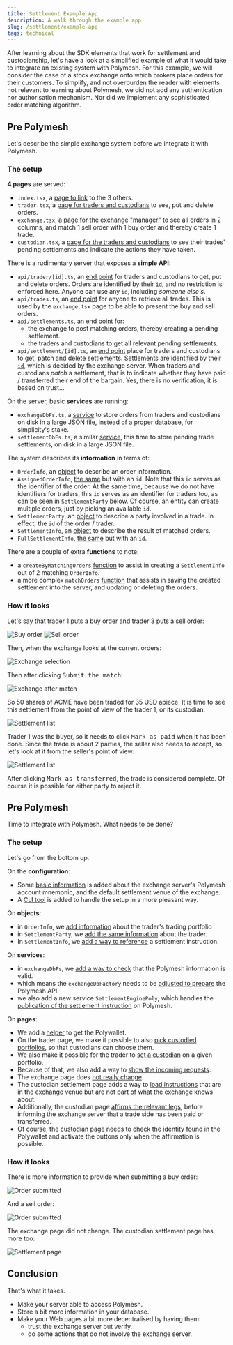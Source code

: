 ```yaml
---
title: Settlement Example App
description: A walk through the example app
slug: /settlement/example-app
tags: technical
---
```


After learning about the SDK elements that work for settlement and custodianship, let's have a look at a simplified example of what it would take to integrate an existing system with Polymesh. For this example, we will consider the case of a stock exchange onto which brokers place orders for their customers. To simplify, and not overburden the reader with elements not relevant to learning about Polymesh, we did not add any authentication nor authorisation mechanism. Nor did we implement any sophisticated order matching algorithm.

## Pre Polymesh

Let's describe the simple exchange system before we integrate it with Polymesh.

### The setup

**4 pages** are served:

* `index.tsx`, a [page to link](https://github.com/PolymathNetwork/technical-content-examples/blob/e39d5f7ccb7518eef82c347d24a2efcb287dfd53/settlement_provider/pages/index.tsx) to the 3 others.
* `trader.tsx`, a [page for traders and custodians](https://github.com/PolymathNetwork/technical-content-examples/blob/e39d5f7ccb7518eef82c347d24a2efcb287dfd53/settlement_provider/pages/trader.tsx) to see, put and delete orders.
* `exchange.tsx`, a [page for the exchange "manager"](https://github.com/PolymathNetwork/technical-content-examples/blob/e39d5f7ccb7518eef82c347d24a2efcb287dfd53/settlement_provider/pages/exchange.tsx) to see all orders in 2 columns, and match 1 sell order with 1 buy order and thereby create 1 trade.
* `custodian.tsx`, a [page for the traders and custodians](https://github.com/PolymathNetwork/technical-content-examples/blob/e39d5f7ccb7518eef82c347d24a2efcb287dfd53/settlement_provider/pages/custodian.tsx) to see their trades' pending settlements and indicate the actions they have taken.

There is a rudimentary server that exposes a **simple API**:

* `api/trader/[id].ts`, an [end point](https://github.com/PolymathNetwork/technical-content-examples/blob/e39d5f7ccb7518eef82c347d24a2efcb287dfd53/settlement_provider/pages/api/trader/%5Bid%5D.ts) for traders and custodians to get, put and delete orders. Orders are identified by their [`id`](https://github.com/PolymathNetwork/technical-content-examples/blob/e39d5f7ccb7518eef82c347d24a2efcb287dfd53/settlement_provider/pages/api/trader/%5Bid%5D.ts#L18), and no restriction is enforced here. Anyone can use any `id`, including _someone else's_.
* `api/trades.ts`, an [end point](https://github.com/PolymathNetwork/technical-content-examples/blob/e39d5f7ccb7518eef82c347d24a2efcb287dfd53/settlement_provider/pages/api/trades.ts) for anyone to retrieve all trades. This is used by the `exchange.tsx` page to be able to present the buy and sell orders.
* `api/settlements.ts`, an [end point](https://github.com/PolymathNetwork/technical-content-examples/blob/e39d5f7ccb7518eef82c347d24a2efcb287dfd53/settlement_provider/pages/api/settlements.ts) for:
    * the exchange to post matching orders, thereby creating a pending settlement.
    * the traders and custodians to get all relevant pending settlements.
* `api/settlement/[id].ts`, an [end point](https://github.com/PolymathNetwork/technical-content-examples/blob/e39d5f7ccb7518eef82c347d24a2efcb287dfd53/settlement_provider/pages/api/settlement/%5Bid%5D.ts) place for traders and custodians to get, patch and delete settlements. Settlements are identified by their [`id`](https://github.com/PolymathNetwork/technical-content-examples/blob/e39d5f7ccb7518eef82c347d24a2efcb287dfd53/settlement_provider/pages/api/settlement/%5Bid%5D.ts#L19), which is decided by the exchange server. When traders and custodians _patch_ a settlement, that is to indicate whether they have paid / transferred their end of the bargain. Yes, there is no verification, it is based on trust...

On the server, basic **services** are running:

* `exchangeDbFs.ts`, a [service](https://github.com/PolymathNetwork/technical-content-examples/blob/e39d5f7ccb7518eef82c347d24a2efcb287dfd53/settlement_provider/src/exchangeDbFs.ts) to store orders from traders and custodians on disk in a large JSON file, instead of a proper database, for simplicity's stake.
* `settlementDbFs.ts`, a similar [service](https://github.com/PolymathNetwork/technical-content-examples/blob/e39d5f7ccb7518eef82c347d24a2efcb287dfd53/settlement_provider/src/settlementDbFs.ts), this time to store pending trade settlements, on disk in a large JSON file.

The system describes its **information** in terms of:

* `OrderInfo`, an [object](https://github.com/PolymathNetwork/technical-content-examples/blob/e39d5f7ccb7518eef82c347d24a2efcb287dfd53/settlement_provider/src/orderInfo.ts) to describe an order information.
* `AssignedOrderInfo`, [the same](https://github.com/PolymathNetwork/technical-content-examples/blob/e39d5f7ccb7518eef82c347d24a2efcb287dfd53/settlement_provider/src/orderInfo.ts#L71) but with an `id`. Note that this `id` serves as the identifier of the order. At the same time, because we do not have identifiers for traders, this `id` serves as an identifier for traders too, as can be seen in `SettlementParty` below. Of course, an entity can create multiple orders, just by picking an available `id`.
* `SettlementParty`, an [object](https://github.com/PolymathNetwork/technical-content-examples/blob/e39d5f7ccb7518eef82c347d24a2efcb287dfd53/settlement_provider/src/settlementInfo.ts#L55) to describe a party involved in a trade. In effect, the `id` of the order / trader.
* `SettlementInfo`, an [object](https://github.com/PolymathNetwork/technical-content-examples/blob/e39d5f7ccb7518eef82c347d24a2efcb287dfd53/settlement_provider/src/settlementInfo.ts#L70) to describe the result of matched orders.
* `FullSettlementInfo`, [the same](https://github.com/PolymathNetwork/technical-content-examples/blob/e39d5f7ccb7518eef82c347d24a2efcb287dfd53/settlement_provider/src/settlementInfo.ts#L123) but with an `id`.

There are a couple of extra **functions** to note:

* a `createByMatchingOrders` [function](https://github.com/PolymathNetwork/technical-content-examples/blob/e39d5f7ccb7518eef82c347d24a2efcb287dfd53/settlement_provider/src/settlementInfo.ts#L141) to assist in creating a `SettlementInfo` out of 2 matching `OrderInfo`.
* a more complex `matchOrders` [function](https://github.com/PolymathNetwork/technical-content-examples/blob/e39d5f7ccb7518eef82c347d24a2efcb287dfd53/settlement_provider/pages/api/settlements.ts#L46) that assists in saving the created settlement into the server, and updating or deleting the orders.

### How it looks

Let's say that trader 1 puts a buy order and trader 3 puts a sell order:

![Buy order](images/app-order-submitted-1.png)
![Sell order](images/app-order-submitted-2.png)

Then, when the exchange looks at the current orders:

![Exchange selection](images/app-exchange-selection.png)

Then after clicking <kbd>Submit the match</kbd>:

![Exchange after match](images/app-exchange-remaining-orders.png)

So 50 shares of ACME have been traded for 35 USD apiece. It is time to see this settlement from the point of view of the trader 1, or its custodian:

![Settlement list](images/app-update-settlement-1.png)

Trader 1 was the buyer, so it needs to click <kbd>Mark as paid</kbd> when it has been done. Since the trade is about 2 parties, the seller also needs to accept, so let's look at it from the seller's point of view:

![Settlement list](images/app-update-settlement-2.png)

After clicking <kbd>Mark as transferred</kbd>, the trade is considered complete. Of course it is possible for either party to reject it.

## Pre Polymesh

Time to integrate with Polymesh. What needs to be done?

### The setup

Let's go from the bottom up.

On the **configuration**:

* Some [basic information](https://github.com/PolymathNetwork/technical-content-examples/pull/1/files?file-filters%5B%5D=.js&file-filters%5B%5D=.json&file-filters%5B%5D=.sample#diff-c02f974584446105260153bd0ce8441ad09837cd11da994487935e8855dd4660R2) is added about the exchange server's Polymesh account mnemonic, and the default settlement venue of the exchange.
* A [CLI tool](https://github.com/PolymathNetwork/technical-content-examples/pull/1/files?file-filters%5B%5D=.js&file-filters%5B%5D=.json&file-filters%5B%5D=.sample&file-filters%5B%5D=.ts#diff-c4e3b091eb7f86c0e60297f2f061ae3855a16a0f58fee93f83efbd0feadc1b9dR66) is added to handle the setup in a more pleasant way.

On **objects**:

* in `OrderInfo`, we [add information](https://github.com/PolymathNetwork/technical-content-examples/pull/1/files?file-filters%5B%5D=.js&file-filters%5B%5D=.json&file-filters%5B%5D=.sample&file-filters%5B%5D=.ts#diff-139262810d921a125869827f871972dbdaffa7d018d28628ce220bfa431ff97dR47) about the trader's trading portfolio
* in `SettlementParty`, we [add the same information](https://github.com/PolymathNetwork/technical-content-examples/pull/1/files?file-filters%5B%5D=.js&file-filters%5B%5D=.json&file-filters%5B%5D=.sample&file-filters%5B%5D=.ts#diff-5321a5cd63f4b879cfed01d486209d7578a49bb86db4962f29533b011466b5a1R81) about the trader.
* In `SettlementInfo`, we [add a way to reference](https://github.com/PolymathNetwork/technical-content-examples/pull/1/files?file-filters%5B%5D=.js&file-filters%5B%5D=.json&file-filters%5B%5D=.sample&file-filters%5B%5D=.ts#diff-5321a5cd63f4b879cfed01d486209d7578a49bb86db4962f29533b011466b5a1R173) a settlement instruction.

On **services**:

* in `exchangeDbFs`, we [add a way to check](https://github.com/PolymathNetwork/technical-content-examples/pull/1/files?file-filters%5B%5D=.js&file-filters%5B%5D=.json&file-filters%5B%5D=.sample&file-filters%5B%5D=.ts#diff-2be3b086a47575a9f2740491f2f04fa2f3062144edc06c048697c5ab83d9dfd4R60-R71) that the Polymesh information is valid.
* which means the `exchangeDbFactory` needs to be [adjusted to prepare](https://github.com/PolymathNetwork/technical-content-examples/pull/1/files?file-filters%5B%5D=.js&file-filters%5B%5D=.json&file-filters%5B%5D=.sample&file-filters%5B%5D=.ts#diff-4b54886f30e846be914baa6778d2764108ac257ed442141033ada85893132477R30-R33) the Polymesh API.
* we also add a new service `SettlementEnginePoly`, which handles the [publication of the settlement instruction](https://github.com/PolymathNetwork/technical-content-examples/pull/1/files?file-filters%5B%5D=.js&file-filters%5B%5D=.json&file-filters%5B%5D=.sample&file-filters%5B%5D=.ts#diff-24961064d7f42bad3e6fa973ebcae0e74232d8a0719fe6b1a6e5778e863c6252R21) on Polymesh.

On **pages**:

* We add a [helper](https://github.com/PolymathNetwork/technical-content-examples/pull/1/files?file-filters%5B%5D=.js&file-filters%5B%5D=.json&file-filters%5B%5D=.sample&file-filters%5B%5D=.ts#diff-85febf1f1ae8f654850ed7c8b0b2be73b0dac205622a3cd1ead6496dcec3fb51R5) to get the Polywallet.
* On the trader page, we make it possible to also [pick custodied portfolios](https://github.com/PolymathNetwork/technical-content-examples/pull/1/files?file-filters%5B%5D=.js&file-filters%5B%5D=.json&file-filters%5B%5D=.sample&file-filters%5B%5D=.tsx#diff-2cad680e168ccf5ac7a8167930436c212eea1f0d3ca879fcf365ba6141fda451R28-R40), so that custodians can choose them.
* We also make it possible for the trader to [set a custodian](https://github.com/PolymathNetwork/technical-content-examples/pull/1/files?file-filters%5B%5D=.js&file-filters%5B%5D=.json&file-filters%5B%5D=.sample&file-filters%5B%5D=.tsx#diff-2cad680e168ccf5ac7a8167930436c212eea1f0d3ca879fcf365ba6141fda451R259) on a given portfolio.
* Because of that, we also add a way to [show the incoming requests](https://github.com/PolymathNetwork/technical-content-examples/pull/1/files?file-filters%5B%5D=.js&file-filters%5B%5D=.json&file-filters%5B%5D=.sample&file-filters%5B%5D=.tsx#diff-2cad680e168ccf5ac7a8167930436c212eea1f0d3ca879fcf365ba6141fda451R370).
* The exchange page does [not really change](https://github.com/PolymathNetwork/technical-content-examples/pull/1/files?file-filters%5B%5D=.js&file-filters%5B%5D=.json&file-filters%5B%5D=.sample&file-filters%5B%5D=.tsx#diff-c4a93796c437e7b23414b654abb3b87a80b1508cf9a0236c7968c20d855cb6d4R65).
* The custodian settlement page adds a way to [load instructions](https://github.com/PolymathNetwork/technical-content-examples/pull/1/files?file-filters%5B%5D=.js&file-filters%5B%5D=.json&file-filters%5B%5D=.sample&file-filters%5B%5D=.tsx#diff-dd0746cede6c07a074e2e78bb5be1b1b45e7927ce3a1269822c4057e0af03923R163) that are in the exchange venue but are not part of what the exchange knows about.
* Additionally, the custodian page [affirms the relevant legs](https://github.com/PolymathNetwork/technical-content-examples/pull/1/files?file-filters%5B%5D=.js&file-filters%5B%5D=.json&file-filters%5B%5D=.sample&file-filters%5B%5D=.tsx#diff-dd0746cede6c07a074e2e78bb5be1b1b45e7927ce3a1269822c4057e0af03923R215), before informing the exchange server that a trade side has been paid or transferred.
* Of course, the custodian page needs to check the identity found in the Polywallet and activate the buttons only when the affirmation is possible.

### How it looks

There is more information to provide when submitting a buy order:

![Order submitted](images/app-order-submitted-poly-1.png)

And a sell order:

![Order submitted](images/app-order-submitted-poly-2.png)

The exchange page did not change. The custodian settlement page has more too:

![Settlement page](images/app-update-settlement-poly-1.png)

## Conclusion

That's what it takes.

* Make your server able to access Polymesh.
* Store a bit more information in your database.
* Make your Web pages a bit more decentralised by having them:
    * trust the exchange server but verify.
    * do some actions that do not involve the exchange server.

